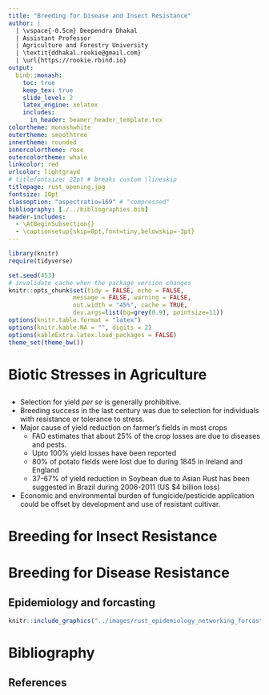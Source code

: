 ```yaml
---
title: "Breeding for Disease and Insect Resistance"
author: |
  | \vspace{-0.5cm} Deependra Dhakal
  | Assistant Professor
  | Agriculture and Forestry University
  | \textit{ddhakal.rookie@gmail.com}
  | \url{https://rookie.rbind.io}
output: 
  binb::monash:
    toc: true
    keep_tex: true
    slide_level: 2
    latex_engine: xelatex
    includes:
      in_header: beamer_header_template.tex
colortheme: monashwhite
outertheme: smoothtree
innertheme: rounded
innercolortheme: rose
outercolortheme: whale
linkcolor: red
urlcolor: lightgrayd
# titlefontsize: 22pt # breaks custom \lineskip
titlepage: rust_opening.jpg
fontsize: 10pt
classoption: "aspectratio=169" # "compressed"
bibliography: [./../bibliographies.bib]
header-includes: 
  - \AtBeginSubsection{}
  - \captionsetup{skip=0pt,font=tiny,belowskip=-3pt}
---
```


```r
library(knitr)
require(tidyverse)

set.seed(453)
# invalidate cache when the package version changes
knitr::opts_chunk$set(tidy = FALSE, echo = FALSE, 
                  message = FALSE, warning = FALSE,
                  out.width = "45%", cache = TRUE, 
                  dev.args=list(bg=grey(0.9), pointsize=11))
options(knitr.table.format = "latex")
options(knitr.kable.NA = "", digits = 2)
options(kableExtra.latex.load_packages = FALSE)
theme_set(theme_bw())
```

# Biotic Stresses in Agriculture

##

- Selection for yield _per se_ is generally prohibitive.
- Breeding success in the last century was due to selection for individuals with resistance or tolerance to stress.
- Major cause of yield reduction on farmer's fields in most crops
  - FAO estimates that about 25% of the crop losses are due to diseases and pests.
  - Upto 100% yield losses have been reported
  - 80% of potato fields were lost due to \textit{Phytophthora infestans} during 1845 in Ireland and England
  - 37-67% of yield reduction in Soybean due to Asian Rust has been suggested in Brazil during 2006-2011 (US $4 billion loss)
- Economic and environmental burden of fungicide/pesticide application could be offset by development and use of resistant cultivar.

<!-- (For a brief description of Irish famine, Coffee rust, Downy mildew of grapes and Bengal famine refer to comprehensive crap guide (pp. 350)) -->


# Breeding for Insect Resistance

##

# Breeding for Disease Resistance

## Epidemiology and forcasting

```r
knitr::include_graphics("../images/rust_epidemiology_networking_forcasting.png")
```


# Bibliography

## References


